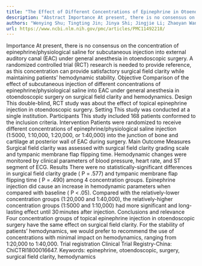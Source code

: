 ```yaml
---
title: "The Effect of Different Concentrations of Epinephrine in Otoendoscopic Surgery on Surgical Field Clarity: A Double-Blind, Randomized Study"
description: "Abstract Importance At present, there is no consensus on the concentration of epinephrine/physiological saline for subcutaneous injection into external auditory canal (EAC) under general anesthesia in..."
authors: "Wenying Shu; Tingting Jin; Jinya Shi; Jingjie Li; Zhaoyan Wang"
url: https://www.ncbi.nlm.nih.gov/pmc/articles/PMC11492218/
---
```


Importance At present, there is no consensus on the concentration of epinephrine/physiological saline for subcutaneous injection into external auditory canal (EAC) under general anesthesia in otoendoscopic surgery. A randomized controlled trial (RCT) research is needed to provide reference, as this concentration can provide satisfactory surgical field clarity while maintaining patients’ hemodynamic stability. Objective Comparison of the effect of subcutaneous injection of different concentrations of epinephrine/physiological saline into EAC under general anesthesia in otoendoscopic surgery on surgical field clarity and hemodynamics. Design This double-blind, RCT study was about the effect of topical epinephrine injection in otoendoscopic surgery. Setting This study was conducted at a single institution. Participants This study included 168 patients conformed to the inclusion criteria. Intervention Patients were randomized to receive different concentrations of epinephrine/physiological saline injection (1:5000, 1:10,000, 1:20,000, or 1:40,000) into the junction of bone and cartilage at posterior wall of EAC during surgery. Main Outcome Measures Surgical field clarity was assessed with surgical field clarity grading scale and tympanic membrane flap flipping time. Hemodynamic changes were monitored by clinical parameters of blood pressure, heart rate, and ST segment of ECG. Results There were no statistically-significant differences in surgical field clarity grade ( P = .577) and tympanic membrane flap flipping time ( P = .490) among 4 concentration groups. Epinephrine injection did cause an increase in hemodynamic parameters when compared with baseline ( P < .05). Compared with the relatively-lower concentration groups (1:20,000 and 1:40,000), the relatively-higher concentration groups (1:5000 and 1:10,000) had more significant and long-lasting effect until 30 minutes after injection. Conclusions and relevance Four concentration groups of topical epinephrine injection in otoendoscopic surgery have the same effect on surgical field clarity. For the stability of patients’ hemodynamics, we would prefer to recommend the use of concentrations with minimal impact on hemodynamics, ranging from 1:20,000 to 1:40,000. Trial registration Clinical Trial Registry-China: ChiCTRI1800016647. Keywords: epinephrine, otoendoscopic, surgery, surgical field clarity, hemodynamics
